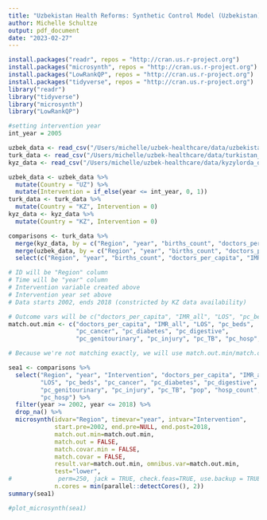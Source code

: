 ```yaml
---
title: "Uzbekistan Health Reforms: Synthetic Control Model (Uzbekistan)"
author: Michelle Schultze
output: pdf_document
date: "2023-02-27"
---
```


```r
install.packages("readr", repos = "http://cran.us.r-project.org")
install.packages("microsynth", repos = "http://cran.us.r-project.org")
install.packages("LowRankQP", repos = "http://cran.us.r-project.org")
install.packages("tidyverse", repos = "http://cran.us.r-project.org")
library("readr")
library("tidyverse")
library("microsynth")
library("LowRankQP")
```

```r
#setting intervention year
int_year = 2005

uzbek_data <- read_csv("/Users/michelle/uzbek-healthcare/data/uzbekistan_data_tidy.csv")
turk_data <- read_csv("/Users/michelle/uzbek-healthcare/data/turkistan_data_tidy.csv")
kyz_data <- read_csv("/Users/michelle/uzbek-healthcare/data/kyzylorda_data_tidy.csv")

uzbek_data <- uzbek_data %>% 
  mutate(Country = "UZ") %>%
  mutate(Intervention = if_else(year <= int_year, 0, 1))
turk_data <- turk_data %>%
  mutate(Country = "KZ", Intervention = 0) 
kyz_data <- kyz_data %>%
  mutate(Country = "KZ", Intervention = 0)

comparisons <- turk_data %>%
  merge(kyz_data, by = c("Region", "year", "births_count", "doctors_per_capita", "IMR_all", "LOS", "pc_beds", "pc_cancer", "pc_diabetes", "pc_digestive", "pc_genitourinary", "pc_injury", "pc_TB", "pop", "pop_m", "pop_f", "urban_percent", "hosp_count", "pc_hosp", "Country", "Intervention"), all = TRUE) %>%
  merge(uzbek_data, by = c("Region", "year", "births_count", "doctors_per_capita", "IMR_all", "LOS", "pc_beds", "pc_cancer", "pc_diabetes", "pc_digestive", "pc_genitourinary", "pc_injury", "pc_TB", "pop", "pop_m", "pop_f", "urban_percent", "hosp_count", "pc_hosp", "Country", "Intervention"), all = TRUE) %>%
  select(c("Region", "year", "births_count", "doctors_per_capita", "IMR_all", "LOS", "pc_beds", "pc_cancer", "pc_diabetes", "pc_digestive", "pc_genitourinary", "pc_injury", "pc_TB", "pop", "pop_m", "pop_f", "urban_percent", "hosp_count", "pc_hosp", "Country", "Intervention"))

```

```r
# ID will be "Region" column
# Time will be "year" column
# Intervention variable created above
# Intervention year set above
# Data starts 2002, ends 2018 (constricted by KZ data availability)

# Outcome vars will be c("doctors_per_capita", "IMR_all", "LOS", "pc_beds", "pc_cancer", "pc_diabetes", "pc_digestive", "pc_genitourinary", "pc_injury", "pc_TB", "pop", "hosp_count", "pc_hosp")
match.out.min <- c("doctors_per_capita", "IMR_all", "LOS", "pc_beds", 
                   "pc_cancer", "pc_diabetes", "pc_digestive", 
                   "pc_genitourinary", "pc_injury", "pc_TB", "pc_hosp", "pop")

# Because we're not matching exactly, we will use match.out.min/match.out.covar rather than match.out/match.covar

sea1 <- comparisons %>%
  select("Region", "year", "Intervention", "doctors_per_capita", "IMR_all", 
         "LOS", "pc_beds", "pc_cancer", "pc_diabetes", "pc_digestive", 
         "pc_genitourinary", "pc_injury", "pc_TB", "pop", "hosp_count", 
         "pc_hosp") %>%
  filter(year >= 2002, year <= 2018) %>%
  drop_na() %>%
  microsynth(idvar="Region", timevar="year", intvar="Intervention",
             start.pre=2002, end.pre=NULL, end.post=2018,
             match.out.min=match.out.min,
             match.out = FALSE,
             match.covar.min = FALSE,
             match.covar = FALSE,
             result.var=match.out.min, omnibus.var=match.out.min,
             test="lower",
#             perm=250, jack = TRUE, check.feas=TRUE, use.backup = TRUE,
             n.cores = min(parallel::detectCores(), 2))
summary(sea1)

#plot_microsynth(sea1)
```







